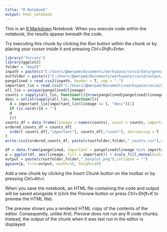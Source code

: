 ---
title: "R Notebook"
output: html_notebook
---

This is an [R Markdown](http://rmarkdown.rstudio.com) Notebook. When you execute code within the notebook, the results appear beneath the code. 

Try executing this chunk by clicking the *Run* button within the chunk or by placing your cursor inside it and pressing *Ctrl+Shift+Enter*. 

```{r}
library("forcats")
library(ggplot2)
folder = "may25"
inpath = paste(c("C:/Users/Дмитрий/Documents/workspace/covid/data/gennady/",folder,"/rus.pangolined.withduplicates"), collapse = "")
outfolder = paste(c("C:/Users/Дмитрий/Documents/workspace/covid/output/pangolin_stat/",folder,"/"),collapse = "")
pangolined = read.csv2(inpath, header = T, sep = ",")
important_lin = read.csv2("C:/Users/Дмитрий/Documents/workspace/covid/data/lineages_of_interest.list", header = T, sep = ",") 
all_lin = unique(pangolined$lineage)
counts = sapply(all_lin, function(l){nrow(pangolined[pangolined$lineage == l,])})
desc = unlist(sapply(all_lin, function(l){
  d = important_lin[important_lin$lineage == l, "desc"][1]
  if (is.na(d)){d = ""}
  d
  }))
counts_df = data.frame(lineage = names(counts), count = counts, important = names(counts) %in% important_lin$lineage, desc = desc ) #names(counts) %in% important_lin$lineage
ordered_counts_df = counts_df[
  order( counts_df[,"important"], counts_df[,"count"], decreasing = T ),
]
write.csv2(ordered_counts_df, paste(c(outfolder,folder,"_counts.csv"),collapse = ""), quote = F, row.names = F)

df = data.frame(pangolined, important = pangolined$lineage %in% important_lin$lineage)
p = ggplot(df, aes(lineage, fill = important)) + scale_fill_manual(values=c("darkblue", "darkred"))+ geom_bar(aes(x=forcats::fct_infreq(lineage)))  + theme_minimal() +theme(axis.text.x = element_text(angle = 90, vjust = 0.5, hjust=1)) + geom_text(data = df[df$important == TRUE,], stat = "count", aes(label = after_stat(count)), vjust = -1, hjust = 0)+ ggtitle(folder)
output = paste(c(outfolder,folder,"_barplot.png"),collapse = "")
ggsave(p, file=output, width=15, height=10)
```

Add a new chunk by clicking the *Insert Chunk* button on the toolbar or by pressing *Ctrl+Alt+I*.

When you save the notebook, an HTML file containing the code and output will be saved alongside it (click the *Preview* button or press *Ctrl+Shift+K* to preview the HTML file).

The preview shows you a rendered HTML copy of the contents of the editor. Consequently, unlike *Knit*, *Preview* does not run any R code chunks. Instead, the output of the chunk when it was last run in the editor is displayed.

